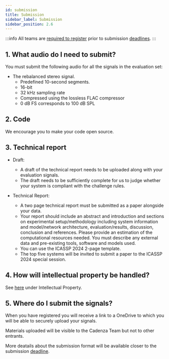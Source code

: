 ```yaml
---
id: submission
title: Submission
sidebar_label: Submission
sidebar_position: 2.6
---
```


:::info
All teams are [required to register](registration) prior to submission [deadlines](key_dates).
:::


## 1. What audio do I need to submit?

You must submit the following audio for all the signals in the evaluation set:
- The rebalanced stereo signal.
    - Predefined 10-second segments.
    - 16-bit
    - 32 kHz sampling rate
    - Compressed using the lossless FLAC compressor 
	- 0 dB FS corresponds to 100 dB SPL

## 2. Code

We encourage you to make your code open source.

## 3. Technical report

- Draft:
    - A draft of the technical report needs to be uploaded along with your evaluation signals.
    - The draft needs to be sufficiently complete for us to judge whether your system is compliant with the challenge rules.
	
- Technical Report:
    - A two page technical report must be submitted as a paper alongside your data.
    - Your report should include an abstract and introduction and sections on experimental setup/methodology including system information
      and model/network architecture, evaluation/results, discussion, conclusion and references.
      Please provide an estimation of the computational resources needed. You must describe any external data and pre-existing tools, software and models used.
    - You can use the ICASSP 2024 2-page template.
    - The top five systems will be invited to submit a paper to the ICASSP 2024 special session.

## 4. How will intellectual property be handled?

See [here](rules#7-intellectual-property) under Intellectual Property.

## 5. Where do I submit the signals?

When you have registered you will receive a link to a OneDrive to which you will be able to securely upload your signals.

Materials uploaded will be visible to the Cadenza Team but not to other entrants.

More deatails about the submission format will be available closer to the submission [deadline](key_dates).

[//]: # (Your processed signals should be named using the conventions used by the baseline system:)

[//]: # ()
[//]: # (* Task 1: `<Listener ID>/<Song Name>/<Listener ID>_<Song Name>_remix.wav`)

[//]: # ()
[//]: # (These should be placed in a directory whose name is the unique team ID that you will be sent, e.g., `submission_E001` and  then packaged using `zip` or `tar` or any standard packaging tool.)

[//]: # ()
